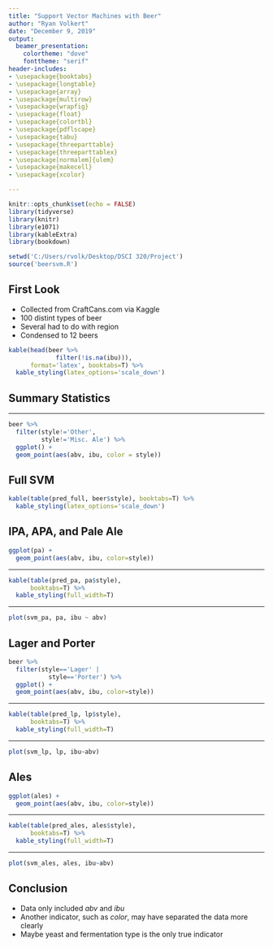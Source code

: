 ```yaml
---
title: "Support Vector Machines with Beer"
author: "Ryan Volkert"
date: "December 9, 2019"
output:
  beamer_presentation:
    colortheme: "dove"
    fonttheme: "serif"
header-includes:
- \usepackage{booktabs}
- \usepackage{longtable}
- \usepackage{array}
- \usepackage{multirow}
- \usepackage{wrapfig}
- \usepackage{float}
- \usepackage{colortbl}
- \usepackage{pdflscape}
- \usepackage{tabu}
- \usepackage{threeparttable}
- \usepackage{threeparttablex}
- \usepackage[normalem]{ulem}
- \usepackage{makecell}
- \usepackage{xcolor}

---
```


```r
knitr::opts_chunk$set(echo = FALSE)
library(tidyverse)
library(knitr)
library(e1071)
library(kableExtra)
library(bookdown)

setwd('C:/Users/rvolk/Desktop/DSCI 320/Project')
source('beersvm.R')
```

## First Look

* Collected from CraftCans.com via Kaggle
* 100 distint types of beer
* Several had to do with region
* Condensed to 12 beers

```r
kable(head(beer %>%
             filter(!is.na(ibu))),
      format='latex', booktabs=T) %>%
  kable_styling(latex_options='scale_down')
```

## Summary Statistics

\begin{columns}
\column{.5\textwidth}

```r
beer %>%
  filter(!is.na(ibu)) %>%
  select(abv, ibu, ounces) %>%
  summarize_all(list(~min(.), ~max(.), ~mean(.))) %>%
  gather(stat, val) %>%
  separate(stat, into=c('var','stat'), sep='_') %>%
  spread(stat, val) %>%
  select(var, mean, max, min) %>%
  kable(format='latex', booktabs=T) %>%
  kable_styling(latex_options='scale_down')
```

\column{.5\textwidth}

```r
beer %>%
  group_by(style) %>%
  summarize(n()) %>%
  kable(format='latex',
        col.names = c('style', 'count'),
        booktabs=T) %>%
  kable_styling(full_width=T)
```

\end{columns}

---

```r
beer %>%
  filter(style!='Other',
         style!='Misc. Ale') %>%
  ggplot() +
  geom_point(aes(abv, ibu, color = style))
```

## Full SVM

```r
kable(table(pred_full, beer$style), booktabs=T) %>%
  kable_styling(latex_options='scale_down')
```

## IPA, APA, and Pale Ale

```r
ggplot(pa) +
  geom_point(aes(abv, ibu, color=style))
```

---

```r
kable(table(pred_pa, pa$style),
      booktabs=T) %>%
  kable_styling(full_width=T)
```

---

```r
plot(svm_pa, pa, ibu ~ abv)
```

## Lager and Porter

```r
beer %>%
  filter(style=='Lager' |
           style=='Porter') %>%
  ggplot() +
  geom_point(aes(abv, ibu, color=style))
```

---

```r
kable(table(pred_lp, lp$style),
      booktabs=T) %>%
  kable_styling(full_width=T)
```

---

```r
plot(svm_lp, lp, ibu~abv)
```

## Ales

```r
ggplot(ales) +
  geom_point(aes(abv, ibu, color=style))
```

---

```r
kable(table(pred_ales, ales$style),
      booktabs=T) %>%
  kable_styling(full_width=T)
```

---

```r
plot(svm_ales, ales, ibu~abv)
```

## Conclusion

* Data only included *abv* and *ibu*
* Another indicator, such as *color*, may have separated the data more clearly
* Maybe yeast and fermentation type is the only true indicator